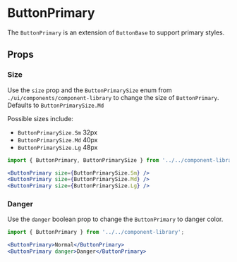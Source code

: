 

# ButtonPrimary

The `ButtonPrimary` is an extension of `ButtonBase` to support primary styles.

<Canvas>
  <Story id="components-componentlibrary-buttonprimary--default-story" />
</Canvas>

## Props

<ArgsTable of={ButtonPrimary} />

### Size

Use the `size` prop and the `ButtonPrimarySize` enum from `./ui/components/component-library` to change the size of `ButtonPrimary`. Defaults to `ButtonPrimarySize.Md`

Possible sizes include:

- `ButtonPrimarySize.Sm` 32px
- `ButtonPrimarySize.Md` 40px
- `ButtonPrimarySize.Lg` 48px

<Canvas>
  <Story id="components-componentlibrary-buttonprimary--size-story" />
</Canvas>

```jsx
import { ButtonPrimary, ButtonPrimarySize } from '../../component-library';

<ButtonPrimary size={ButtonPrimarySize.Sm} />
<ButtonPrimary size={ButtonPrimarySize.Md} />
<ButtonPrimary size={ButtonPrimarySize.Lg} />
```

### Danger

Use the `danger` boolean prop to change the `ButtonPrimary` to danger color.

<Canvas>
  <Story id="components-componentlibrary-buttonprimary--danger" />
</Canvas>

```jsx
import { ButtonPrimary } from '../../component-library';

<ButtonPrimary>Normal</ButtonPrimary>
<ButtonPrimary danger>Danger</ButtonPrimary>
```
